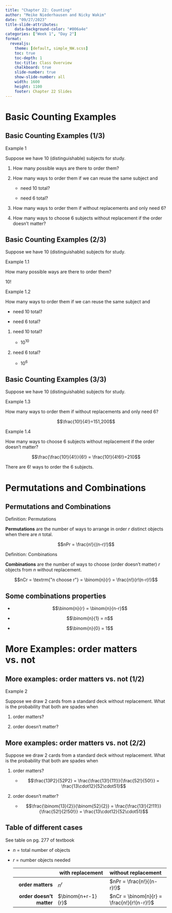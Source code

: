 ```yaml
---
title: "Chapter 22: Counting"
author: "Meike Niederhausen and Nicky Wakim"
date: "09/27/2023"
title-slide-attributes:
    data-background-color: "#006a4e"
categories: ["Week 1", "Day 2"]
format: 
  revealjs:
    theme: [default, simple_NW.scss]
    toc: true
    toc-depth: 1
    toc-title: Class Overview
    chalkboard: true
    slide-number: true
    show-slide-number: all
    width: 1600
    height: 1100
    footer: Chapter 22 Slides
---
```


# Basic Counting Examples

## Basic Counting Examples (1/3)

::: example
::: ex-title
Example 1
:::

::: ex-cont
Suppose we have 10 (distinguishable) subjects for study.

1.  How many possible ways are there to order them?

2.  How many ways to order them if we can reuse the same subject and

    -   need 10 total?

    -   need 6 total?

3.  How many ways to order them if without replacements and only need 6?

4.  How many ways to choose 6 subjects without replacement if the order doesn't matter?
:::
:::

## Basic Counting Examples (2/3)

Suppose we have 10 (distinguishable) subjects for study.

::: example
::: ex-title
Example 1.1
:::

::: ex-cont
How many possible ways are there to order them?
:::
:::

$10!$

::: example
::: ex-title
Example 1.2
:::

::: ex-cont
How many ways to order them if we can reuse the same subject and

-   need 10 total?

-   need 6 total?
:::
:::

1.  need 10 total?

    -   $10^{10}$

2.  need 6 total?

    -   $10^6$

## Basic Counting Examples (3/3)

Suppose we have 10 (distinguishable) subjects for study.

::: example
::: ex-title
Example 1.3
:::

::: ex-cont
How many ways to order them if without replacements and only need 6?
:::
:::

$$\frac{10!}{4!}=151,200$$

::: example
::: ex-title
Example 1.4
:::

::: ex-cont
How many ways to choose 6 subjects without replacement if the order doesn't matter?
:::
:::

$$\frac{\frac{10!}{4!}}{6!} = \frac{10!}{4!6!}=210$$

There are $6!$ ways to order the 6 subjects.

# Permutations and Combinations

## Permutations and Combinations

::: definition
::: def-title
Definition: Permutations
:::

::: def-cont
**Permutations** are the number of ways to arrange in order $r$ distinct objects when there are $n$ total.

$$nPr = \frac{n!}{(n-r)!}$$
:::
:::

::: definition
::: def-title
Definition: Combinations
:::

::: def-cont
**Combinations** are the number of ways to choose (order doesn't matter) $r$ objects from $n$ without replacement.

$$nCr = \textrm{"n choose r"} = \binom{n}{r} = \frac{n!}{r!(n-r)!}$$
:::
:::

## Some combinations properties

-   $$\binom{n}{r} = \binom{n}{n-r}$$

-   $$\binom{n}{1} = n$$

-   $$\binom{n}{0} = 1$$

# More Examples: order matters vs. not

## More examples: order matters vs. not (1/2)

::: example
::: ex-title
Example 2
:::

::: ex-cont
Suppose we draw 2 cards from a standard deck without replacement. What is the probability that both are spades when

1.  order matters?

2.  order doesn't matter?
:::
:::

## More examples: order matters vs. not (2/2)

Suppose we draw 2 cards from a standard deck without replacement. What is the probability that both are spades when

1.  order matters?

    -   $$\frac{13P2}{52P2} = \frac{\frac{13!}{11!}}{\frac{52!}{50!}} = \frac{13\cdot12}{52\cdot51}$$

2.  order doesn't matter?

    -   $$\frac{\binom{13}{2}}{\binom{52}{2}} = \frac{\frac{13!}{2!11!}}{\frac{52!}{2!50!}} = \frac{13\cdot12}{52\cdot51}$$

## Table of different cases

See table on pg. 277 of textbook

-   $n$ = total number of objects

-   $r$ = number objects needed

    |                          | with replacement   | without replacement                        |
    |-------------------:|------------------------|:---------------------------|
    |        **order matters** | $n^r$              | $nPr = \frac{n!}{(n-r)!}$                  |
    | **order doesn't matter** | $\binom{n+r-1}{r}$ | $nCr = \binom{n}{r} = \frac{n!}{r!(n-r)!}$ |
